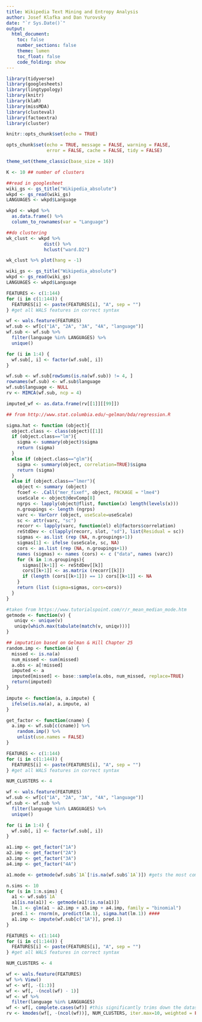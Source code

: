 ```yaml
---
title: Wikipedia Text Mining and Entropy Analysis
author: Josef Klafka and Dan Yurovsky
date: "`r Sys.Date()`"
output: 
  html_document:
    toc: false
    number_sections: false
    theme: lumen
    toc_float: false
    code_folding: show 
---
```


```r
library(tidyverse)
library(googlesheets)
library(lingtypology)
library(knitr)
library(klaR)
library(missMDA)
library(clusteval)
library(factoextra)
library(cluster)

knitr::opts_chunk$set(echo = TRUE)

opts_chunk$set(echo = TRUE, message = FALSE, warning = FALSE, 
               error = FALSE, cache = FALSE, tidy = FALSE)

theme_set(theme_classic(base_size = 16))
```

```r
K <- 10 ## number of clusters

##read in googlesheet
wiki_gs <- gs_title("Wikipedia_absolute")
wkpd <- gs_read(wiki_gs) 
LANGUAGES <- wkpd$Language

wkpd <- wkpd %>% 
  as.data.frame() %>%
  column_to_rownames(var = "Language")

##do clustering
wk_clust <- wkpd %>% 
              dist() %>%
              hclust("ward.D2")

wk_clust %>% plot(hang = -1)
```

```r
wiki_gs <- gs_title("Wikipedia_absolute")
wkpd <- gs_read(wiki_gs) 
LANGUAGES <- wkpd$Language

FEATURES <- c(1:144)
for (i in c(1:144)) {
  FEATURES[i] <- paste(FEATURES[i], "A", sep = "")
} #get all WALS features in correct syntax

wf <- wals.feature(FEATURES)
wf.sub <- wf[c("1A", "2A", "3A", "4A", "language")]
wf.sub <- wf.sub %>% 
  filter(language %in% LANGUAGES) %>%
  unique()

for (i in 1:4) {
  wf.sub[, i] <- factor(wf.sub[, i])
}

wf.sub <- wf.sub[rowSums(is.na(wf.sub)) != 4, ]
rownames(wf.sub) <- wf.sub$language
wf.sub$language <- NULL
rv <- MIMCA(wf.sub, ncp = 4)

imputed_wf <- as.data.frame(rv[[1]][[99]])
```

```r
## from http://www.stat.columbia.edu/~gelman/bda/regression.R

sigma.hat <- function (object){
  object.class <- class(object)[[1]]
  if (object.class=="lm"){
    sigma <- summary(object)$sigma
    return (sigma)
  }
  else if (object.class=="glm"){
    sigma <- summary(object, correlation=TRUE)$sigma
    return (sigma)
  }
  else if (object.class=="lmer"){
    object <- summary (object)
    fcoef <- .Call("mer_fixef", object, PACKAGE = "lme4")
    useScale <- object@devComp[8]
    ngrps <- lapply(object@flist, function(x) length(levels(x)))
    n.groupings <- length (ngrps)
    varc <- VarCorr (object, useScale=useScale)
    sc <- attr(varc, "sc")
    recorr <- lapply(varc, function(el) el@factors$correlation)
    reStdDev <- c(lapply(recorr, slot, "sd"), list(Residual = sc))
    sigmas <- as.list (rep (NA, n.groupings+1))
    sigmas[1] <- ifelse (useScale, sc, NA)
    cors <- as.list (rep (NA, n.groupings+1))
    names (sigmas) <- names (cors) <- c ("data", names (varc))
    for (k in 1:n.groupings){
      sigmas[[k+1]] <- reStdDev[[k]]
      cors[[k+1]] <- as.matrix (recorr[[k]])
      if (length (cors[[k+1]]) == 1) cors[[k+1]] <- NA
    }
    return (list (sigma=sigmas, cors=cors))
  }
}
```

```r
#taken from https://www.tutorialspoint.com/r/r_mean_median_mode.htm
getmode <- function(v) {
   uniqv <- unique(v)
   uniqv[which.max(tabulate(match(v, uniqv)))]
}

## imputation based on Gelman & Hill Chapter 25
random.imp <- function(a) {
  missed <- is.na(a)
  num_missed <- sum(missed)
  a.obs <- a[!missed]
  imputed <- a
  imputed[missed] <- base::sample(a.obs, num_missed, replace=TRUE)
  return(imputed)
}

impute <- function(a, a.impute) {
  ifelse(is.na(a), a.impute, a)
}

get_factor <- function(cname) {
  a.imp <- wf.sub[c(cname)] %>%
    random.imp() %>%
    unlist(use.names = FALSE)
}
```


```r
FEATURES <- c(1:144)
for (i in c(1:144)) {
  FEATURES[i] <- paste(FEATURES[i], "A", sep = "")
} #get all WALS features in correct syntax

NUM_CLUSTERS <- 4

wf <- wals.feature(FEATURES)
wf.sub <- wf[c("1A", "2A", "3A", "4A", "language")]
wf.sub <- wf.sub %>% 
  filter(language %in% LANGUAGES) %>%
  unique()

for (i in 1:4) {
  wf.sub[, i] <- factor(wf.sub[, i])
}

a1.imp <- get_factor("1A")
a2.imp <- get_factor("2A")
a3.imp <- get_factor("3A")
a4.imp <- get_factor("4A")

a1.mode <- getmode(wf.sub$`1A`[!is.na(wf.sub$`1A`)]) #gets the most common non-na value of column 1A

n.sims <- 10
for (s in 1:n.sims) {
  a1 <- wf.sub$`1A`
  a1[is.na(a1)] <- getmode(a1[!is.na(a1)])
  lm.1 <- glm(a1 ~ a2.imp + a3.imp + a4.imp, family = "binomial")
  pred.1 <- rnorm(n, predict(lm.1), sigma.hat(lm.1)) ####
  a1.imp <- impute(wf.sub[c("1A")], pred.1)
}

```

```r
FEATURES <- c(1:144)
for (i in c(1:144)) {
  FEATURES[i] <- paste(FEATURES[i], "A", sep = "")
} #get all WALS features in correct syntax

NUM_CLUSTERS <- 4

wf <- wals.feature(FEATURES)
wf %>% View()
wf <- wf[, -(1:3)]
wf <- wf[, -(ncol(wf) - 1)]
wf <- wf %>% 
  filter(language %in% LANGUAGES)
wf <- wf[, complete.cases(wf)] #this significantly trims down the dataset but is necessary for k-modes
rv <- kmodes(wf[, -(ncol(wf))], NUM_CLUSTERS, iter.max=10, weighted = FALSE)

```
